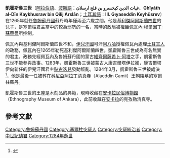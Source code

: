 '''凱霍斯魯三世'''（[[阿拉伯語|阿拉伯語]]、[[波斯語|波斯語]]：'''غياث الدين كيخسرو بن قلج ارسلان'''、'''Ghīyāth al-Dīn Kaykhusraw bin Qilij Arslān'''；[[土耳其語|土耳其語]]：'''III. Gıyaseddin Keyhüsrev'''）在1265年就任[[魯姆蘇丹國|魯姆蘇丹國]]蘇丹時年僅兩至六歲之間。他是[[基利傑阿爾斯蘭四世|基利傑阿爾斯蘭四世]]的兒子，是塞爾柱君主當中的較為弱勢的一名，當時的政局被權臣[[佩瓦內·穆爾因丁·蘇萊曼|佩瓦內·穆爾因丁·蘇萊曼]]所控制。

佩瓦內與基利傑阿爾斯蘭四世不和，[[伊兒汗國|伊兒汗國]]可汗[[阿八哈|阿八哈]]授權佩瓦內處理[[土耳其人|土耳其人]]的政務，佩瓦內在1265年勒死基利傑阿爾斯蘭四世。凱霍斯魯三世成為有名無實的君主。政務先經佩瓦內及魯姆蘇丹國的蒙古[[維齊爾|維齊爾]][[薩希卜·阿塔|薩希卜·阿塔]]之手，凱霍斯魯三世不能參與政事。1283年，凱霍斯魯三世被蒙古人康吉爾塔伊拉攏，康吉爾塔伊向新任的伊兒汗國君主[[貼古迭兒|貼古迭兒]]發動叛亂。1284年3月，凱霍斯魯三世被處決<ref>{{cite book | language = en | author = Claude Cahen | title = ''Pre-Ottoman Turkey: a general survey of the material and spiritual culture and history, c. 1071-1330''  | date = 1968年  | publisher = Sidgwick & Jackson | pages = 第295頁 }}</ref>，他是最後一任被葬在[[科尼亞|科尼亞]][[阿拉丁清真寺|阿拉丁清真寺]]（Alaeddin Camii）王朝陵墓的塞爾柱蘇丹。

凱霍斯魯三世的王座是木刻品的典範，現時收藏在[[安卡拉民俗博物館|安卡拉民俗博物館]]（Ethnography Museum of Ankara），此前收藏在[[安卡拉|安卡拉]]的克孜勒清真寺。

==參考文獻==
<div class="references-small">
<references />
</div>

{{start box}}
{{succession box|title=[[魯姆蘇丹國|魯姆蘇丹國]]蘇丹|before=[[基利傑阿爾斯蘭四世|基利傑阿爾斯蘭四世]]|after=[[梅蘇德二世|梅蘇德二世]]|years=1265年–1284年}}
{{end box}}

{{塞爾柱王朝}}
[[Category:魯姆蘇丹國|Category:魯姆蘇丹國]]
[[Category:塞爾柱突厥人|Category:塞爾柱突厥人]]
[[Category:突厥統治者|Category:突厥統治者]]
[[Category:中世紀幼君|Category:中世紀幼君]]
[[Category:1284年逝世|Category:1284年逝世]]